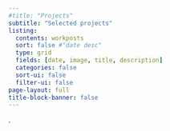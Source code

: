 ```yaml
---
#title: "Projects"
subtitle: "Selected projects"
listing:
  contents: workposts
  sort: false #"date desc"
  type: grid
  fields: [date, image, title, description]
  categories: false
  sort-ui: false
  filter-ui: false
page-layout: full 
title-block-banner: false
---
```


.
